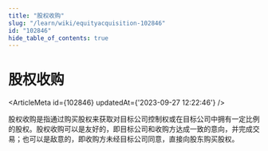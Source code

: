 ```yaml
---
title: "股权收购"
slug: "/learn/wiki/equityacquisition-102846"
id: "102846"
hide_table_of_contents: true
---
```



# 股权收购

<ArticleMeta id={102846} updatedAt={'2023-09-27 12:22:46'} />
<div className='border-solid border-b border-t-0 my-4 border-[var(--ifm-color-gray-300)]' />

股权收购是指通过购买股权来获取对目标公司控制权或在目标公司中拥有一定比例的股权。股权收购可以是友好的，即目标公司和收购方达成一致的意向，并完成交易；也可以是敌意的，即收购方未经目标公司同意，直接向股东购买股权。
